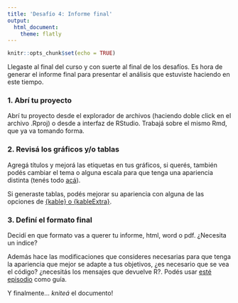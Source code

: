 ```yaml
---
title: 'Desafío 4: Informe final'
output: 
  html_document:
    theme: flatly
---
```


```r
knitr::opts_chunk$set(echo = TRUE)
```

Llegaste al final del curso y con suerte al final de los desafíos. Es hora de generar el informe final para presentar el análisis que estuviste haciendo en este tiempo. 

### 1. Abrí tu proyecto

Abrí tu proyecto desde el explorador de archivos (haciendo doble click en el archivo .Rproj) o desde a interfaz de RStudio. Trabajá sobre el mismo Rmd, que ya va tomando forma. 

### 2. Revisá los gráficos y/o tablas 

Agregá títulos y mejorá las etiquetas en tus gráficos, si querés, también podés cambiar el tema o alguna escala para que tenga una apariencia distinta (tenés todo [acá](12-ggplot-III.html)). 

Si generaste tablas, podés mejorar su apariencia con alguna de las opciones de [{kable} o {kableExtra}](11-tablas.html).

### 3. Definí el formato final

Decidí en que formato vas a querer tu informe, html, word o pdf. ¿Necesita un indice? 

Además hace las modificaciones que consideres necesarias para que tenga la apariencia que mejor se adapte a tus objetivos, ¿es necesario que se vea el código? ¿necesitás los mensajes que devuelve R?. Podés usar [esté episodio](11-reportes-II.html) como guía. 

Y finalmente... *kniteá* el documento!
